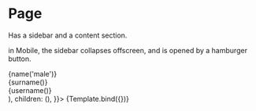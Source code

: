 

<Meta title="Pages/Page" component={Page} />

# Page

Has a sidebar and a content section.

in Mobile, the sidebar collapses offscreen, and is opened by a hamburger button.

<Canvas>
  <Story name="basic" args={{
      asideSlot: (<Block>
        <Avatar gender="male" className="avatar" width="200" height="200" alt="Avatar" />
        <div className="name">{name('male')}</div>
        <div className="surname">{surname()}</div>
        <div className="username">{username()}</div>
      </Block>),
      children: (<LoremIpsum p={8} />),
  }}>
    {Template.bind({})}
  </Story>
</Canvas>

<ArgsTable of={Page} />
